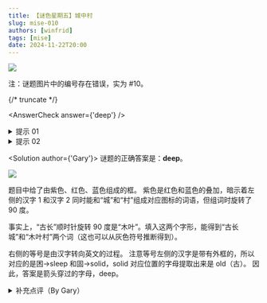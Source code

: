 ```yaml
---
title: 【谜色星期五】城中村
slug: mise-010
authors: [winfrid]
tags: [mise]
date: 2024-11-22T20:00
---
```


![](./mise-010.assets/mise-010.webp)

注：谜题图片中的编号存在错误，实为 \#10。

{/* truncate */}

<AnswerCheck answer={'deep'} />

<details>
    <summary>提示 01</summary>

    紫色是红色和蓝色的叠加。
    左侧的汉字 1 和汉字 2 同时能和“城”和“村”组成对应图标的词语，但组词时旋转了 90 度。请先推测出 1 和 2 对应的字。

</details>

<details>
    <summary>提示 02</summary>

    右侧的等号是由汉字转向英文的过程。要注意等号左侧的汉字是带有外框的。

</details>

<Solution author={'Gary'}>
谜题的正确答案是：**deep**。

![](./mise-010.assets/mise-010-sol.webp)

题目中给了由紫色、红色、蓝色组成的框。
紫色是红色和蓝色的叠加，暗示着左侧的汉字 1 和汉字 2 同时能和“城”和“村”组成对应图标的词语，但组词时旋转了 90 度。

事实上，“古长”顺时针旋转 90 度是“木叶”。填入这两个字形，能得到“古长城”和“木叶村”两个词（这也可以从灰色符号推断得到）。

右侧的等号是由汉字转向英文的过程。
注意等号左侧的汉字是带有外框的，所以对应的是困→sleep 和固→solid，solid 对应位置的字母提取出来是 old（古）。
因此，答案是箭头穿过的字母，deep。

</Solution>

<details>
    <summary>补充点评（By Gary）</summary>

    本期谜色星期五的题目让我想起了 CCBC13 中的“朱古力”小题以及 P&KU3（上）第一区的 META“围困”。
    虽然本题的技巧在之前的 PH 中有出现过，但是“木叶村”和“古长城”的这组巧合还是非常惊艳的。
    当然，从实际做题角度来看，我也收到了不少的反馈反映“木叶村”没法想到，这可能是该题唯一不太完美的地方
    （为了尝试解决该问题我在该题原稿的基础上添加了木叶村的标志性水印以及古长城的简笔画，不过还是不太方便搜索）。
    除此之外我认为这题称得上是极好的题目。

</details>
